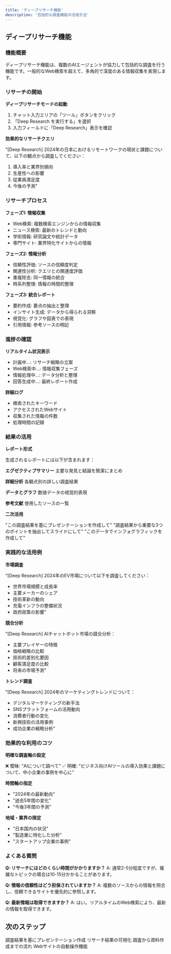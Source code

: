 ```yaml
---
title: 'ディープリサーチ機能'
description: '包括的な調査機能の活用方法'
---
```


## ディープリサーチ機能

### 機能概要

ディープリサーチ機能は、複数のAIエージェントが協力して包括的な調査を行う機能です。一般的なWeb検索を超えて、多角的で深度のある情報収集を実現します。

### リサーチの開始

**ディープリサーチモードの起動**

1. チャット入力エリアの「ツール」ボタンをクリック
2. 「Deep Research を実行する」を選択
3. 入力フィールドに「Deep Research」表示を確認

**効果的なリサーチクエリ**

"[Deep Research] 2024年の日本におけるリモートワークの現状と課題について、以下の観点から調査してください：
1. 導入率と業界別傾向
2. 生産性への影響
3. 従業員満足度
4. 今後の予測"

### リサーチプロセス

**フェーズ1: 情報収集**

- Web検索: 複数検索エンジンからの情報収集
- ニュース検索: 最新のトレンドと動向
- 学術情報: 研究論文や統計データ
- 専門サイト: 業界特化サイトからの情報

**フェーズ2: 情報分析**

- 信頼性評価: ソースの信頼度判定
- 関連性分析: クエリとの関連度評価
- 重複除去: 同一情報の統合
- 時系列整理: 情報の時間的整理

**フェーズ3: 統合レポート**

- 要約作成: 要点の抽出と整理
- インサイト生成: データから得られる洞察
- 視覚化: グラフや図表での表現
- 引用情報: 参考ソースの明記

### 進捗の確認

**リアルタイム状況表示**

- 計画中...: リサーチ戦略の立案
- Web検索中...: 情報収集フェーズ
- 情報処理中...: データ分析と整理
- 回答生成中...: 最終レポート作成

**詳細ログ**

- 検索されたキーワード
- アクセスされたWebサイト
- 収集された情報の件数
- 処理時間の記録

### 結果の活用

**レポート形式**

生成されるレポートには以下が含まれます：

**エグゼクティブサマリー**
主要な発見と結論を簡潔にまとめ

**詳細分析**
各観点別の詳しい調査結果

**データとグラフ**
数値データの視覚的表現

**参考文献**
使用したソースの一覧

**二次活用**

"この調査結果を基にプレゼンテーションを作成して"
"調査結果から重要な3つのポイントを抽出してスライドにして"
"このデータでインフォグラフィックを作成して"

### 実践的な活用例

**市場調査**

"[Deep Research] 2024年のEV市場について以下を調査してください：
- 世界市場規模と成長率
- 主要メーカーのシェア
- 技術革新の動向
- 充電インフラの整備状況
- 政府政策の影響"

**競合分析**

"[Deep Research] AIチャットボット市場の競合分析：
- 主要プレイヤーの特徴
- 価格戦略の比較
- 技術的差別化要因
- 顧客満足度の比較
- 将来の市場予測"

**トレンド調査**

"[Deep Research] 2024年のマーケティングトレンドについて：
- デジタルマーケティングの新手法
- SNSプラットフォームの活用動向
- 消費者行動の変化
- 新興技術の活用事例
- 成功企業の戦略分析"

### 効果的な利用のコツ

**明確な調査軸の設定**

❌ 曖昧: "AIについて調べて"
✅ 明確: "ビジネス向けAIツールの導入効果と課題について、中小企業の事例を中心に"

**時間軸の指定**

- "2024年の最新動向"
- "過去5年間の変化"
- "今後3年間の予測"

**地域・業界の限定**

- "日本国内の状況"
- "製造業に特化した分析"
- "スタートアップ企業の事例"

### よくある質問

**Q: リサーチにはどのくらい時間がかかりますか？**
A: 通常2-5分程度ですが、複雑なトピックの場合は10-15分かかることがあります。

**Q: 情報の信頼性はどう担保されていますか？**
A: 複数のソースからの情報を照合し、信頼できるサイトを優先的に参照します。

**Q: 最新情報は取得できますか？**
A: はい。リアルタイムのWeb検索により、最新の情報を取得できます。

## 次のステップ

<CardGroup cols={2}>
  <Card title="スライド生成" icon="presentation" href="/user-guide/slide-generation">
    調査結果を基にプレゼンテーション作成
  </Card>
  
  <Card title="画像生成" icon="image" href="/user-guide/image-generation">
    リサーチ結果の可視化
  </Card>
  
  <Card title="実践チュートリアル" icon="play" href="/tutorials/research-workflow">
    調査から資料作成までの流れ
  </Card>
  
  <Card title="ブラウザ自動化" icon="globe" href="/user-guide/browser-automation">
    Webサイトの自動操作機能
  </Card>
</CardGroup>